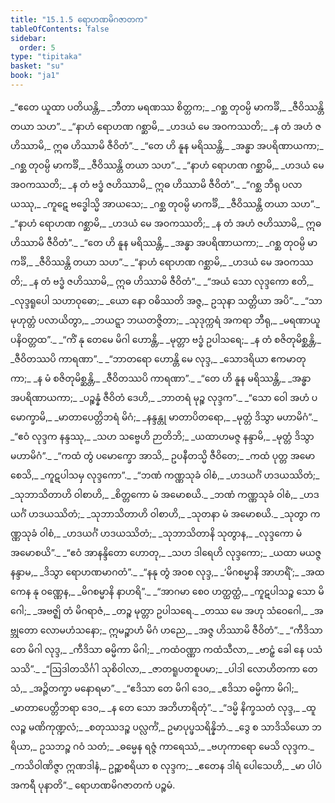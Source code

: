 ```yaml
---
title: "15.1.5 ရောဟဏမိဂဇာတက"
tableOfContents: false
sidebar:
  order: 5
type: "tipitaka"
basket: "su"
book: "ja1"
---
```



<DynamicBreadcrumb />

<Division number="104" book="ja1" e="ch" v="22" p="323">

<Paragraph number="2960" type="verses" book="ja1">
_“ဧတေ ယူထာ ပတိယန္တိ,_  
_ဘီတာ မရဏဿ စိတ္တက;_  
_ဂစ္ဆ တုဝမ္ပိ မာကင်္ခိ,_  
_ဇီဝိဿန္တိ တယာ သဟ”._  

</Paragraph>

</Division>
<Division number="105" book="ja1" e="ch" v="22" p="323">

<Paragraph number="2961" type="verses" book="ja1">
_“နာဟံ ရောဟဏ ဂစ္ဆာမိ,_  
_ဟဒယံ မေ အဝကဿတိ;_  
_န တံ အဟံ ဇဟိဿာမိ,_  
ဣဓ ဟိဿာမိ ဇီဝိတံ”._  

</Paragraph>

</Division>
<Division number="106" book="ja1" e="ch" v="22" p="323">

<Paragraph number="2962" type="verses" book="ja1">
_“တေ ဟိ နူန မရိဿန္တိ,_  
_အန္ဓာ အပရိဏာယကာ;_  
_ဂစ္ဆ တုဝမ္ပိ မာကင်္ခိ,_  
_ဇီဝိဿန္တိ တယာ သဟ”._  

</Paragraph>

</Division>
<Division number="107" book="ja1" e="ch" v="22" p="323">

<Paragraph number="2963" type="verses" book="ja1">
_“နာဟံ ရောဟဏ ဂစ္ဆာမိ,_  
_ဟဒယံ မေ အဝကဿတိ;_  
_န တံ ဗဒ္ဓံ ဇဟိဿာမိ,_  
ဣဓ ဟိဿာမိ ဇီဝိတံ”._  

</Paragraph>

</Division>
<Division number="108" book="ja1" e="ch" v="22" p="324">

<Paragraph number="2964" type="verses" book="ja1">
_“ဂစ္ဆ ဘီရု ပလာယဿု,_  
_ကူဋေ ဗဒ္ဓေါသ္မိ အာယသေ;_  
_ဂစ္ဆ တုဝမ္ပိ မာကင်္ခိ,_  
_ဇီဝိဿန္တိ တယာ သဟ”._  

</Paragraph>

</Division>
<Division number="109" book="ja1" e="ch" v="22" p="324">

<Paragraph number="2965" type="verses" book="ja1">
_“နာဟံ ရောဟဏ ဂစ္ဆာမိ,_  
_ဟဒယံ မေ အဝကဿတိ;_  
_န တံ အဟံ ဇဟိဿာမိ,_  
ဣဓ ဟိဿာမိ ဇီဝိတံ”._  

</Paragraph>

</Division>
<Division number="110" book="ja1" e="ch" v="22" p="324">

<Paragraph number="2966" type="verses" book="ja1">
_“တေ ဟိ နူန မရိဿန္တိ,_  
_အန္ဓာ အပရိဏာယကာ;_  
_ဂစ္ဆ တုဝမ္ပိ မာကင်္ခိ,_  
_ဇီဝိဿန္တိ တယာ သဟ”._  

</Paragraph>

</Division>
<Division number="111" book="ja1" e="ch" v="22" p="324">

<Paragraph number="2967" type="verses" book="ja1">
_“နာဟံ ရောဟဏ ဂစ္ဆာမိ,_  
_ဟဒယံ မေ အဝကဿတိ;_  
_န တံ ဗဒ္ဓံ ဇဟိဿာမိ,_  
ဣဓ ဟိဿာမိ ဇီဝိတံ”._  

</Paragraph>

</Division>
<Division number="112" book="ja1" e="ch" v="22" p="324">

<Paragraph number="2968" type="verses" book="ja1">
_“အယံ သော လုဒ္ဒကော ဧတိ,_  
_လုဒ္ဒရူပေါ သဟာဝုဓော;_  
_ယော နော ဝဓိဿတိ အဇ္ဇ,_  
ဥသုနာ သတ္တိယာ အပိ”._  

</Paragraph>

</Division>
<Division number="113" book="ja1" e="ch" v="22" p="324">

<Paragraph number="2969" type="verses" book="ja1">
_“သာ မုဟုတ္တံ ပလာယိတွာ,_  
_ဘယဋ္ဋာ ဘယတဇ္ဇိတာ;_  
_သုဒုက္ကရံ အကရာ ဘီရု,_  
_မရဏာယူပနိဝတ္တထ”._  

</Paragraph>

</Division>
<Division number="114" book="ja1" e="ch" v="22" p="324">

<Paragraph number="2970" type="verses" book="ja1">
_“ကိံ နု တေမေ မိဂါ ဟောန္တိ,_  
_မုတ္တာ ဗဒ္ဓံ ဥပါသရေ;_  
_န တံ စဇိတုမိစ္ဆန္တိ,_  
_ဇီဝိတဿပိ ကာရဏာ”._  

</Paragraph>

</Division>
<Division number="115" book="ja1" e="ch" v="22" p="324">

<Paragraph number="2971" type="verses" book="ja1">
_“ဘာတရော ဟောန္တိ မေ လုဒ္ဒ,_  
_သောဒရိယာ ဧကမာတုကာ;_  
_န မံ စဇိတုမိစ္ဆန္တိ,_  
_ဇီဝိတဿပိ ကာရဏာ”._  

</Paragraph>

</Division>
<Division number="116" book="ja1" e="ch" v="22" p="324">

<Paragraph number="2972" type="verses" book="ja1">
_“တေ ဟိ နူန မရိဿန္တိ,_  
_အန္ဓာ အပရိဏာယကာ;_  
_ပဉ္စန္နံ ဇီဝိတံ ဒေဟိ,_  
_ဘာတရံ မုဉ္စ လုဒ္ဒက”._  

</Paragraph>

</Division>
<Division number="117" book="ja1" e="ch" v="22" p="324">

<Paragraph number="2973" type="verses" book="ja1">
_“သော ဝေါ အဟံ ပမောက္ခာမိ,_  
_မာတာပေတ္တိဘရံ မိဂံ;_  
_နန္ဒန္တု မာတာပိတရော,_  
_မုတ္တံ ဒိသွာ မဟာမိဂံ”._  

</Paragraph>

</Division>
<Division number="118" book="ja1" e="ch" v="22" p="324">

<Paragraph number="2974" type="verses" book="ja1">
_“ဧဝံ လုဒ္ဒက နန္ဒဿု,_  
_သဟ သဗ္ဗေဟိ ဉာတိဘိ;_  
_ယထာဟမဇ္ဇ နန္ဒာမိ,_  
_မုတ္တံ ဒိသွာ မဟာမိဂံ”._  

</Paragraph>

</Division>
<Division number="119" book="ja1" e="ch" v="22" p="324">

<Paragraph number="2975" type="verses" book="ja1">
_“ကထံ တွံ ပမောက္ခော အာသိ,_  
ဥပနီတသ္မိ ဇီဝိတေ;_  
_ကထံ ပုတ္တ အမောစေသိ,_  
_ကူဋပါသမှ လုဒ္ဒကော”._  

</Paragraph>

</Division>
<Division number="120" book="ja1" e="ch" v="22" p="324">

<Paragraph number="2976" type="verses" book="ja1">
_“ဘဏံ ကဏ္ဏသုခံ ဝါစံ,_  
_ဟဒယင်္ဂံ ဟဒယဿိတံ;_  
_သုဘာသိတာဟိ ဝါစာဟိ,_  
_စိတ္တကော မံ အမောစယိ._  

</Paragraph>

</Division>
<Division number="121" book="ja1" e="ch" v="22" p="325">

<Paragraph number="2977" type="verses" book="ja1">
_ဘဏံ ကဏ္ဏသုခံ ဝါစံ,_  
_ဟဒယင်္ဂံ ဟဒယဿိတံ;_  
_သုဘာသိတာဟိ ဝါစာဟိ,_  
_သုတနာ မံ အမောစယိ._  

</Paragraph>

</Division>
<Division number="122" book="ja1" e="ch" v="22" p="325">

<Paragraph number="2978" type="verses" book="ja1">
_သုတွာ ကဏ္ဏသုခံ ဝါစံ,_  
_ဟဒယင်္ဂံ ဟဒယဿိတံ;_  
_သုဘာသိတာနိ သုတွာန,_  
_လုဒ္ဒကော မံ အမောစယိ”._  

</Paragraph>

</Division>
<Division number="123" book="ja1" e="ch" v="22" p="325">

<Paragraph number="2979" type="verses" book="ja1">
_“ဧဝံ အာနန္ဒိတော ဟောတု,_  
_သဟ ဒါရေဟိ လုဒ္ဒကော;_  
_ယထာ မယဇ္ဇ နန္ဒာမ,_  
_ဒိသွာ ရောဟဏမာဂတံ”._  

</Paragraph>

</Division>
<Division number="124" book="ja1" e="ch" v="22" p="325">

<Paragraph number="2980" type="verses" book="ja1">
_“နနု တွံ အဝစ လုဒ္ဒ,_  
_‘မိဂစမ္မာနိ အာဟရိံ’;_  
_အထ ကေန နု ဝဏ္ဏေန,_  
_မိဂစမ္မာနိ နာဟရိ”._  

</Paragraph>

</Division>
<Division number="125" book="ja1" e="ch" v="22" p="325">

<Paragraph number="2981" type="verses" book="ja1">
_“အာဂမာ စေဝ ဟတ္ထတ္ထံ,_  
_ကူဋပါသဉ္စ သော မိဂေါ;_  
_အဗဇ္ဈိ တံ မိဂရာဇံ,_  
_တဉ္စ မုတ္တာ ဥပါသရေ._  

</Paragraph>

</Division>
<Division number="126" book="ja1" e="ch" v="22" p="325">

<Paragraph number="2982" type="verses" book="ja1">
_တဿ မေ အဟု သံဝေဂေါ,_  
_အဗ္ဘုတော လောမဟံသနော;_  
ဣမဉ္စာဟံ မိဂံ ဟညေ,_  
_အဇ္ဇ ဟိဿာမိ ဇီဝိတံ”._  

</Paragraph>

</Division>
<Division number="127" book="ja1" e="ch" v="22" p="325">

<Paragraph number="2983" type="verses" book="ja1">
_“ကီဒိသာ တေ မိဂါ လုဒ္ဒ,_  
_ကီဒိသာ ဓမ္မိကာ မိဂါ;_  
_ကထံဝဏ္ဏာ ကထံသီလာ,_  
_ဗာဠှံ ခေါ နေ ပသံသသိ”._  

</Paragraph>

</Division>
<Division number="128" book="ja1" e="ch" v="22" p="325">

<Paragraph number="2984" type="verses" book="ja1">
_“ဩဒါတသိင်္ဂါ သုစိဝါလာ,_  
_ဇာတရူပတစူပမာ;_  
_ပါဒါ လောဟိတကာ တေသံ,_  
_အဉ္ဇိတက္ခာ မနောရမာ”._  

</Paragraph>

</Division>
<Division number="129" book="ja1" e="ch" v="22" p="325">

<Paragraph number="2985" type="verses" book="ja1">
_“ဧဒိသာ တေ မိဂါ ဒေဝ,_  
_ဧဒိသာ ဓမ္မိကာ မိဂါ;_  
_မာတာပေတ္တိဘရာ ဒေဝ,_  
_န တေ သော အဘိဟာရိတုံ”._  

</Paragraph>

</Division>
<Division number="130" book="ja1" e="ch" v="22" p="325">

<Paragraph number="2986" type="verses" book="ja1">
_“ဒမ္မိ နိက္ခသတံ လုဒ္ဒ,_  
_ထူလဉ္စ မဏိကုဏ္ဍလံ;_  
_စတုဿဒဉ္စ ပလ္လင်္ကံ,_  
ဥမာပုပ္ဖသရိန္နိဘံ._  

</Paragraph>

</Division>
<Division number="131" book="ja1" e="ch" v="22" p="325">

<Paragraph number="2987" type="verses" book="ja1">
_ဒွေ စ သာဒိသိယော ဘရိယာ,_  
ဥသဘဉ္စ ဂဝံ သတံ;_  
_ဓမ္မေန ရဇ္ဇံ ကာရေဿံ,_  
_ဗဟုကာရော မေသိ လုဒ္ဒက._  

</Paragraph>

</Division>
<Division number="132" book="ja1" e="ch" v="22" p="325">

<Paragraph number="2988" type="verses" book="ja1">
_ကသိဝါဏိဇ္ဇာ ဣဏဒါနံ,_  
ဥဉ္ဆာစရိယာ စ လုဒ္ဒက;_  
_ဧတေန ဒါရံ ပေါသေဟိ,_  
_မာ ပါပံ အကရီ ပုနာတိ”._  


</Paragraph>
</Division>

<Paragraph number="2989" type="center" book="ja1">
ရောဟဏမိဂဇာတကံ ပဉ္စမံ.
</Paragraph>